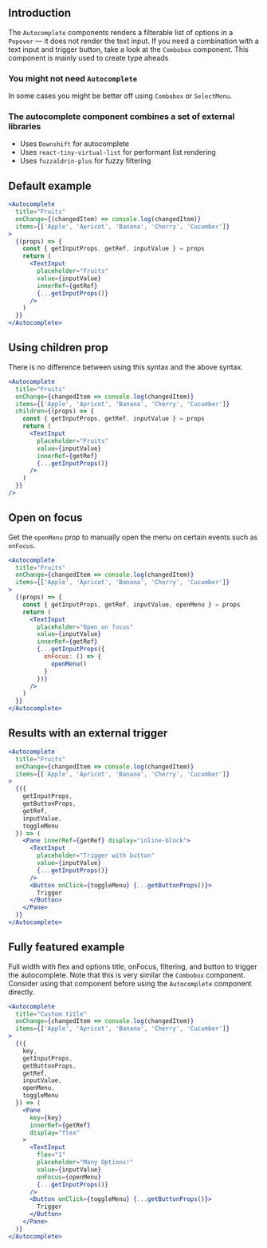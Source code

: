 
## Introduction

The `Autocomplete` components renders a filterable list of options in a `Popover` — it does not render the text input.
If you need a combination with a text input and trigger button, take a look at the `Combobox` component.
This component is mainly used to create type aheads

### You might not need `Autocomplete`

In some cases you might be better off using `Combobox` or `SelectMenu`.

### The autocomplete component combines a set of external libraries

* Uses `Downshift` for autocomplete
* Uses `react-tiny-virtual-list` for performant list rendering
* Uses `fuzzaldrin-plus` for fuzzy filtering

## Default example

```jsx
<Autocomplete
  title="Fruits"
  onChange={(changedItem) => console.log(changedItem)}
  items={['Apple', 'Apricot', 'Banana', 'Cherry', 'Cucumber']}
>
  {(props) => {
    const { getInputProps, getRef, inputValue } = props
    return (
      <TextInput
        placeholder="Fruits"
        value={inputValue}
        innerRef={getRef}
        {...getInputProps()}
      />
    )
  }}
</Autocomplete>
```

## Using children prop

There is no difference between using this syntax and the above syntax.

```jsx
<Autocomplete
  title="Fruits"
  onChange={changedItem => console.log(changedItem)}
  items={['Apple', 'Apricot', 'Banana', 'Cherry', 'Cucumber']}
  children={(props) => {
    const { getInputProps, getRef, inputValue } = props
    return (
      <TextInput
        placeholder="Fruits"
        value={inputValue}
        innerRef={getRef}
        {...getInputProps()}
      />
    )
  }}
/>
```

## Open on focus

Get the `openMenu` prop to manually open the menu on certain events such as `onFocus`.

```jsx
<Autocomplete
  title="Fruits"
  onChange={changedItem => console.log(changedItem)}
  items={['Apple', 'Apricot', 'Banana', 'Cherry', 'Cucumber']}
>
  {(props) => {
    const { getInputProps, getRef, inputValue, openMenu } = props
    return (
      <TextInput
        placeholder="Open on focus"
        value={inputValue}
        innerRef={getRef}
        {...getInputProps({
          onFocus: () => {
            openMenu()
          }
        })}
      />
    )
  }}
</Autocomplete>
```

## Results with an external trigger

```jsx
<Autocomplete
  title="Fruits"
  onChange={changedItem => console.log(changedItem)}
  items={['Apple', 'Apricot', 'Banana', 'Cherry', 'Cucumber']}
>
  {({
    getInputProps,
    getButtonProps,
    getRef,
    inputValue,
    toggleMenu
  }) => (
    <Pane innerRef={getRef} display="inline-block">
      <TextInput
        placeholder="Trigger with button"
        value={inputValue}
        {...getInputProps()}
      />
      <Button onClick={toggleMenu} {...getButtonProps()}>
        Trigger
      </Button>
    </Pane>
  )}
</Autocomplete>
```

## Fully featured example

Full width with flex and options title, onFocus, filtering, and button to trigger the autocomplete.
Note that this is very similar the `Combobox` component.
Consider using that component before using the `Autocomplete` component directly.

```jsx
<Autocomplete
  title="Custom title"
  onChange={changedItem => console.log(changedItem)}
  items={['Apple', 'Apricot', 'Banana', 'Cherry', 'Cucumber']}
>
  {({
    key,
    getInputProps,
    getButtonProps,
    getRef,
    inputValue,
    openMenu,
    toggleMenu
  }) => (
    <Pane
      key={key}
      innerRef={getRef}
      display="flex"
    >
      <TextInput
        flex="1"
        placeholder="Many Options!"
        value={inputValue}
        onFocus={openMenu}
        {...getInputProps()}
      />
      <Button onClick={toggleMenu} {...getButtonProps()}>
        Trigger
      </Button>
    </Pane>
  )}
</Autocomplete>
```

<PropsTable of="Autocomplete" />
